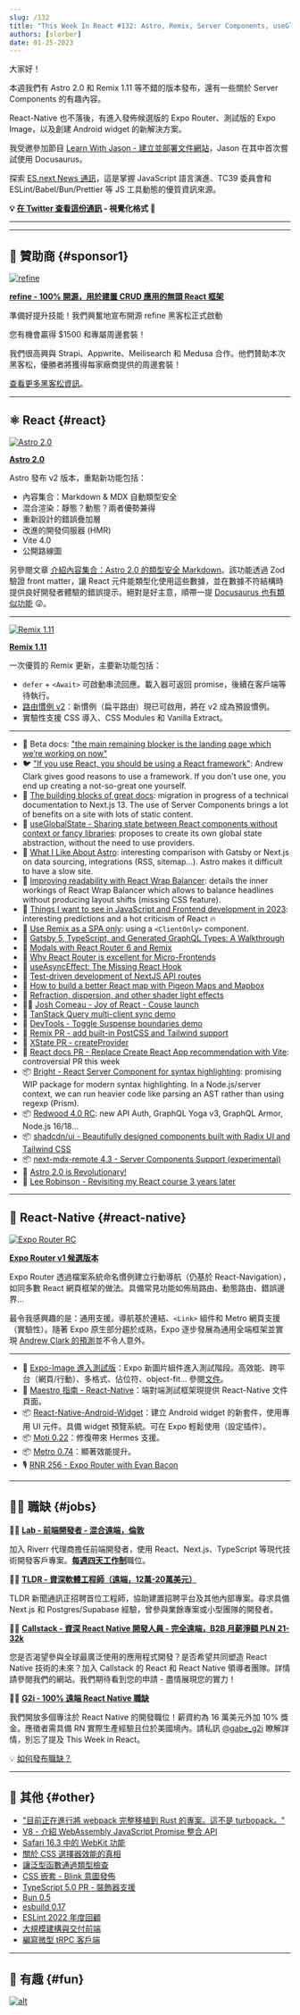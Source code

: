 ```yaml
---
slug: /132
title: "This Week In React #132: Astro, Remix, Server Components, useGlobalState, Next.js, Redwood, Expo Router, Expo Image, Android Widgets..."
authors: [slorber]
date: 01-25-2023
---
```


大家好！

本週我們有 Astro 2.0 和 Remix 1.11 等不錯的版本發布，還有一些關於 Server Components 的有趣內容。

React-Native 也不落後，有進入發佈候選版的 Expo Router、測試版的 Expo Image，以及創建 Android widget 的新解決方案。

我受邀參加節目 [Learn With Jason - 建立並部署文件網站](https://www.learnwithjason.dev/create-and-deploy-a-documentation-website?utm_source=thisweekinreact)，Jason 在其中首次嘗試使用 Docusaurus。

探索 [ES.next News 通訊](https://esnextnews.com/?utm_source=thisweekinreact)，這是掌握 JavaScript 語言演進、TC39 委員會和 ESLint/Babel/Bun/Prettier 等 JS 工具動態的優質資訊來源。

<!-- truncate -->

**💡 [在 Twitter 查看這份通訊](https://slo.im/thread) - 視覺化格式 🎨**

---


<Support />

---

## 💸 贊助商 {#sponsor1}

[![refine](/emails/issues/132/refine.png)](https://github.com/refinedev/refine)

[**refine - 100% 開源，用於建置 CRUD 應用的無頭 React 框架**](https://github.com/refinedev/refine)

準備好提升技能！我們興奮地宣布開源 refine 黑客松正式啟動

您有機會贏得 $1500 和專屬周邊套裝！

我們很高興與 Strapi、Appwrite、Meilisearch 和 Medusa 合作。他們贊助本次黑客松，優勝者將獲得每家廠商提供的周邊套裝！

[查看更多黑客松資訊](https://refine.dev/blog/refine-hackathon/)。

---

## ⚛️ React {#react}

[![Astro 2.0](/emails/issues/132/astro2.jpg)](https://astro.build/blog/astro-2/)

**[Astro 2.0](https://astro.build/blog/astro-2/)**

Astro 發布 v2 版本，重點新功能包括：

- 內容集合：Markdown & MDX 自動類型安全
- 混合渲染：靜態？動態？兩者優勢兼得
- 重新設計的錯誤疊加層
- 改進的開發伺服器 (HMR)
- Vite 4.0
- 公開路線圖

另參閱文章 [介紹內容集合：Astro 2.0 的類型安全 Markdown](https://astro.build/blog/introducing-content-collections/)。該功能透過 Zod 驗證 front matter，讓 React 元件能類型化使用這些數據，並在數據不符結構時提供良好開發者體驗的錯誤提示。絕對是好主意，順帶一提 [Docusaurus 也有類似功能](https://github.com/facebook/docusaurus/issues/4591) 😜。

---

[![Remix 1.11](/emails/issues/132/remix0.11.jpg)](https://github.com/remix-run/remix/releases/tag/remix%401.11.0)

**[Remix 1.11](https://github.com/remix-run/remix/releases/tag/remix%401.11.0)**

一次優質的 Remix 更新，主要新功能包括：

- `defer` + `<Await>` 可啟動串流回應。載入器可返回 promise，後續在客戶端等待執行。
- [路由慣例 v2](https://remix.run/docs/en/v1/file-conventions/route-files-v2)：新慣例（扁平路由）現已可啟用，將在 v2 成為預設慣例。
- 實驗性支援 CSS 導入、CSS Modules 和 Vanilla Extract。

---

- 📖 Beta docs: ["the main remaining blocker is the landing page which we’re working on now"](https://twitter.com/dan_abramov/status/1617543301477060608)
- 🐦 ["If you use React, you should be using a React framework"](https://twitter.com/acdlite/status/1617611126514266112): Andrew Clark gives good reasons to use a framework. If you don't use one, you end up creating a not-so-great one yourself.
- 📜 [The building blocks of great docs](https://www.mux.com/blog/the-building-blocks-of-great-docs): migration in progress of a technical documentation to Next.js 13. The use of Server Components brings a lot of benefits on a site with lots of static content.
- 📜 [useGlobalState - Sharing state between React components without context or fancy libraries](https://yoavik.com/snippets/use-global-state): proposes to create its own global state abstraction, without the need to use providers.
- 📜 [What I Like About Astro](https://www.macarthur.me/posts/what-i-like-about-astro): interesting comparison with Gatsby or Next.js on data sourcing, integrations (RSS, sitemap...). Astro makes it difficult to have a slow site.
- 📜 [Improving readability with React Wrap Balancer](https://vercel.com/blog/react-wrap-balancer): details the inner workings of React Wrap Balancer which allows to balance headlines without producing layout shifts (missing CSS feature).
- 📜 [Things I want to see in JavaScript and Frontend development in 2023](https://paularmstrong.dev/blog/2023/01/20/javascript-and-frontend-things-to-see-in-2023/): interesting predictions and a hot criticism of React 🔥
- 📜 [Use Remix as a SPA only](https://sergiodxa.com/articles/use-remix-as-a-spa-only): using a `<ClientOnly>` component.
- 📜 [Gatsby 5, TypeScript, and Generated GraphQL Types: A Walkthrough](https://www.gatsbyjs.com/blog/gatsby-5-typescript-and-generated-graphql-types-a-walkthrough/)
- 📜 [Modals with React Router 6 and Remix](https://dev.to/infoxicator/modals-with-react-router-6-and-remix-1e35)
- 📜 [Why React Router is excellent for Micro-Frontends](https://dev.to/infoxicator/why-react-router-is-excellent-for-micro-frontends-2a21)
- 📜 [useAsyncEffect: The Missing React Hook](https://marmelab.com/blog/2023/01/11/use-async-effect-react.html)
- 📜 [Test-driven development of NextJS API routes](https://massimilianomirra.com/notes/test-driven-development-of-nextjs-api-routes)
- 📜 [How to build a better React map with Pigeon Maps and Mapbox](https://evilmartians.com/chronicles/how-to-build-a-better-react-map-with-pigeon-maps-and-mapbox)
- 📜 [Refraction, dispersion, and other shader light effects](https://blog.maximeheckel.com/posts/refraction-dispersion-and-other-shader-light-effects/)
- 🧑‍🎓 [Josh Comeau - Joy of React - Couse launch](https://twitter.com/JoshWComeau/status/1617553220242661377)
- 🎨 [TanStack Query multi-client sync demo](https://twitter.com/aryan__deora/status/1616097346558754819)
- 🎨 [DevTools - Toggle Suspense boundaries demo](https://twitter.com/delba_oliveira/status/1617205554547683328)
- 👀 [Remix PR - add built-in PostCSS and Tailwind support](https://github.com/remix-run/remix/pull/5229)
- 👀 [XState PR - createProvider](https://twitter.com/DavidKPiano/status/1617537783018422273)
- 👀 [React docs PR - Replace Create React App recommendation with Vite](https://github.com/reactjs/reactjs.org/pull/5487): controversial PR this week
- 📦 [Bright - React Server Component for syntax highlighting](https://github.com/code-hike/bright): promising WIP package for modern syntax highlighting. In a Node.js/server context, we can run heavier code like parsing an AST rather than using regexp (Prism).
- 📦 [Redwood 4.0 RC](https://twitter.com/RedwoodJS/status/1616002999729389568): new API Auth, GraphQL Yoga v3, GraphQL Armor, Node.js 16/18...
- 📦 [shadcdn/ui - Beautifully designed components built with Radix UI and Tailwind CSS](https://twitter.com/shadcn/status/1617916719242293248)
- 📦 [next-mdx-remote 4.3 - Server Components Support (experimental)](https://github.com/hashicorp/next-mdx-remote/releases/tag/v4.3.0)
- 🎥 [Astro 2.0 is Revolutionary!](https://www.youtube.com/watch?v=gi4c7fbeURc)
- 🎥 [Lee Robinson - Revisiting my React course 3 years later](https://www.youtube.com/watch?v=DQk0TWmgYXw)

<SubscribeFormEmbed />

---

## 📱 React-Native {#react-native}

[![Expo Router RC](/emails/issues/132/expo-router.jpg)](https://blog.expo.dev/announcing-the-expo-router-v1-release-candidate-c5680b88a18c)

**[Expo Router v1 候選版本](https://blog.expo.dev/announcing-the-expo-router-v1-release-candidate-c5680b88a18c)**

Expo Router 透過檔案系統命名慣例建立行動導航（仍基於 React-Navigation），如同多數 React 網頁框架的做法。具備常見功能如佈局路由、動態路由、錯誤邊界...

最令我感興趣的是：通用支援。導航基於連結、`<Link>` 組件和 Metro 網頁支援（實驗性）。隨著 Expo 原生部分趨於成熟，Expo 逐步發展為通用全端框架並實現 [Andrew Clark 的預測](https://twitter.com/acdlite/status/1489755769876754434)並不令人意外。

---

- 👀 [Expo-Image 進入測試版](https://twitter.com/JI/status/1616337848558551041)：Expo 新圖片組件進入測試階段。高效能、跨平台（網頁/行動）、多格式、佔位符、object-fit... 參閱[文件](https://docs.expo.dev/versions/unversioned/sdk/image/)。
- 📖 [Maestro 指南 - React-Native](https://maestro.mobile.dev/platform-support/react-native)：端對端測試框架現提供 React-Native 文件頁面。
- 📦 [React-Native-Android-Widget](https://saleksovski.github.io/react-native-android-widget/)：建立 Android widget 的新套件，使用專用 UI 元件。具備 widget 預覽系統。可在 Expo 輕鬆使用（設定插件）。
- 📦 [Moti 0.22](https://twitter.com/FernandoTheRojo/status/1616583066054545408)：修復帶來 Hermes 支援。
- 📦 [Metro 0.74](https://github.com/facebook/metro/releases/tag/v0.74.0)：顯著效能提升。
- 🎙️ [RNR 256 - Expo Router with Evan Bacon](https://reactnativeradio.com/episodes/rnr-256-expo-router-with-evan-bacon)

---

## 🧑‍💻 職缺 {#jobs}

🧑‍💼 [**Lab - 前端開發者 - 混合遠端，倫敦**](https://4dayweek.io/remote-job/frontend-developer-lab?utm_source=newsletter&utm_medium=newsletter&utm_campaign=weekinreact)

加入 Riverr 代理商擔任前端開發者，使用 React、Next.js、TypeScript 等現代技術開發客戶專案。[**每週四天工作制**](https://4dayweek.io/?utm_source=newsletter&utm_medium=newsletter&utm_campaign=weekinreact)職位。

🧑‍💼 [**TLDR - 資深軟體工程師（遠端，12萬-20萬美元）**](https://tldr.tech/jobs/senior-software-engineer/23?utm_source=thisweekinreact)

TLDR 新聞通訊正招聘首位工程師，協助建置招聘平台及其他內部專案。尋求具備 Next.js 和 Postgres/Supabase 經驗，曾參與業餘專案或小型團隊的開發者。

🧑‍💼 [**Callstack - 資深 React Native 開發人員 - 完全遠端，B2B 月薪淨額 PLN 21-32k**](https://www.callstack.com/senior-react-native-developer)

您是否渴望參與全球最廣泛使用的應用程式開發？是否希望共同塑造 React Native 技術的未來？加入 Callstack 的 React 和 React Native 領導者團隊。詳情請參閱我們的網站。我們期待看到您的申請 - 盡情展現您的實力！

🧑‍💼 [**G2i - 100% 遠端 React Native 職缺**](https://twitter.com/gabe_g2i/status/1563204813881425926?s=20&t=ArRLC77BpRwXXCdx8fnUqw)

我們開放多個專注於 React Native 的開發職位！薪資約為 16 萬美元外加 10% 獎金。應徵者需具備 RN 實際生產經驗且位於美國境內。請私訊 [@gabe_g2i](https://twitter.com/gabe_g2i) 瞭解詳情，別忘了提及 This Week in React。

💡 [如何發布職缺？](https://thisweekinreact.com/sponsor)

---

## 🔀 其他 {#other}

- ["目前正在進行將 webpack 完整移植到 Rust 的專案。這不是 turbopack。"](https://twitter.com/ScriptedAlchemy/status/1617815340905553921)
- [V8 - 介紹 WebAssembly JavaScript Promise 整合 API](https://v8.dev/blog/jspi)
- [Safari 16.3 中的 WebKit 功能](https://webkit.org/blog/13691/webkit-features-in-safari-16-3/)
- [關於 CSS 選擇器效能的真相](https://blogs.windows.com/msedgedev/2023/01/17/the-truth-about-css-selector-performance/)
- [讓泛型函數通過類型檢查](https://type-level-typescript.com/articles/making-generic-functions-pass-type-checking)
- [CSS 嵌套 - Blink 意圖發佈](https://twitter.com/sebastienlorber/status/1617882799100526595)
- [TypeScript 5.0 PR - 裝飾器支援](https://twitter.com/robpalmer2/status/1616215250055090187)
- [Bun 0.5](https://bun.sh/blog/bun-v0.5.0)
- [esbuild 0.17](https://github.com/evanw/esbuild/releases/tag/v0.17.0)
- [ESLint 2022 年度回顧](https://eslint.org/blog/2023/01/eslint-2022-year-review/)
- [大規模建構與交付前端](https://frontendmastery.com/posts/building-and-serving-frontends-at-scale/)
- [編寫微型 tRPC 客戶端](https://trpc.io/blog/tinyrpc-client)

---

## 🤭 有趣 {#fun}

[![alt](/emails/issues/132/meme.jpg)](https://twitter.com/fireship_dev/status/1617708616496345088)